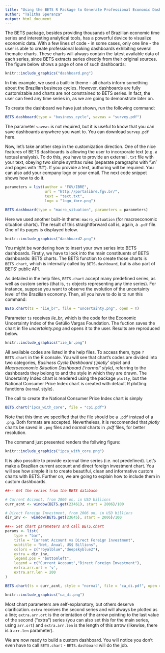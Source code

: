 ```yaml
---
title: "Using the BETS R Package to Generate Professional Economic Dashboards"
author: "Talitha Speranza"
output: html_document
---
```


The BETS package, besides providing thousands of Brazilian economic time series and interesting analytical tools, has a powerful device to visualize economic data. With a few lines of code - in some cases, only one line - the user is able to create professional looking dashboards exhibiting several thematic charts. These charts will always contain the latest available data of each series, since BETS extracts series directly from their original sources. The figure below shows a page of one of such dashboards:

```r
knitr::include_graphics("dashboard.png")
```

In this example, we used a built-in theme - all charts inform something about the Brazilian business cycles. However, dashboards are fully customizable and charts are not constrained to BETS series. In fact, the user can feed any time series in, as we are going to demonstrate later on. 

To create the dashboard we have just shown, run the following command:

```r
BETS.dashboard(type = "business_cycle", saveas = "survey.pdf")
```

The parameter `saveas` is not required, but it is useful to know that you can save dashboards anywhere you want to. You can download `survey.pdf` here. 

Now, let's take another step in the customization direction. One of the nice features of BETS dashboards is allowing the user to incorporate text (e.g. a textual analysis). To do this, you have to provide an external `.txt` file with your text, obeying two simple synthax rules (separate paragraphs with '\\\\n' and pages with '##'). If you provide a text, authoring will be required. You can also add your company logo or your email. The next code snippet shows how to do it. 

```r
parameters = list(author = "FGV/IBRE", 
                  url = "http://portalibre.fgv.br/",
                  text = "text.txt",
                  logo = "logo_ibre.png")

BETS.dashboard(type = "macro_situation", parameters = parameters)
```

Here we used another built-in theme: `macro_situation` (for macroeconomic situation charts). The result of this straightforward call is, again, a `.pdf` file. One of its pages is displayed below.

```r
knitr::include_graphics("dashboard2.png")
```

You might be wondering how to insert your own series into BETS dashboards. Firstly, we have to look into the main constituents of BETS dashboards: BETS charts. The BETS function to create those charts is `BETS.chart`, which is internally called by `BETS.dashboard`, but is also part of BETS' public API. 

As detailed in the help files, `BETS.chart` accept many predefined series, as well as custom series (that is, `ts` objects representing any time series). For instance, suppose you want to observe the evolution of the uncertainty level of the Brazilian economy. Then, all you have to do is to run this command:

```r
BETS.chart(ts = "iie_br", file = "uncertainty.png", open = T)
```

Parameter `ts` receives *iie_br*, which is the code for the Economic Uncertainty Index of the Getúlio Vargas Foundation. The fuction saves the chart in file *uncertainty.png* and opens it to the user. Results are reproduced below.

```r
knitr::include_graphics("iie_br.png")
```

All available codes are listed in the help files. To access them, type `?BETS.chart` in the R console. You will see that chart's codes are divided into two categories, *Business Cycle Dashboard ('plotly' style)* and *Macroeconomic Situation Dashboard ('normal' style)*, referring to the dashboards they belong to and the style in which they are drawn. The Uncertainty Index chart is rendered using the package `plotly`, but the National Consumer Price Index chart is created with default R plotting functions (`normal` style). 

The call to create the National Consumer Price Index chart is simply

```r
BETS.chart("ipca_with_core", file = "cpi.pdf")
```

Note that this time we specified that the file should be a `.pdf` instead of a `.png`. Both formats are accepted. Nevertheless, it is reccomended that *plotly* charts be saved in `.png` files and *normal* charts in *.pdf* files, for better resolution.

The command just presented renders the follwing figure:

```r
knitr::include_graphics("ipca_with_core.png")
```

It is also possible to provide external time series (i.e. not predefined). Let's make a Brazilian current account and direct foreign investment chart. You will see how simple it is to create beautiful, clean and informative custom charts with BETS. Further on, we are going to explain how to include them in custom dashboards. 

```r
##-- Get the series from the BETS database 

# Current Account, from 2006 on, in USD billions
curr_acnt <- window(BETS.get(23461), start = 2006)/100

# Direct Foreign Investment, from 2006 on, in USD billions
dir_inv <-  window(BETS.get(23645), start = 2006)/100

##-- Set chart parameters and call BETS.chart
params <- list(
    type = "bar",
    title = "Current Account vs Direct Foreign Investment",
    subtitle = "Net, Anual, US$ Billions",
    colors = c("royalblue","deepskyblue2"),
    extra = dir_inv,
    legend.pos = "bottomleft",
    legend = c("Current Account","Direct Foreign Investment"),
    extra.arr.ort = 'v',
    extra.arr.len = 200
)

BETS.chart(ts = curr_acnt, style = "normal", file = "ca_di.pdf", open = T, params = params)
```

```r
knitr::include_graphics("ca_di.png")
```

Most chart parameters are self-explanatory, but others deserve clarification. `extra` receives the second series and will always be plotted as a line; `extra.arr.ort` is the orientation of the arrow pointing to the last value of the second ("extra") series (you can also set this for the main series, using `arr.ort`) and `extra.arr.len` is the length of this arrow (likewise, there is a `arr.len` parameter).

We are now ready to build a custom dashboard. You will notice you don't even have to call `BETS.chart` - `BETS.dashboard` will do the job. 
